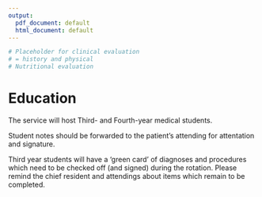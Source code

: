 ```yaml
---
output:
  pdf_document: default
  html_document: default
---
```

```r
# Placeholder for clinical evaluation
# = history and physical
# Nutritional evaluation
```
# Education

The service will host Third- and Fourth-year medical students.

Student notes should be forwarded to the patient's attending for attentation and signature.

Third year students will have a 'green card' of diagnoses and procedures which need to be checked off (and signed) during the rotation.  Please remind the chief resident and attendings about items which remain to be completed.


